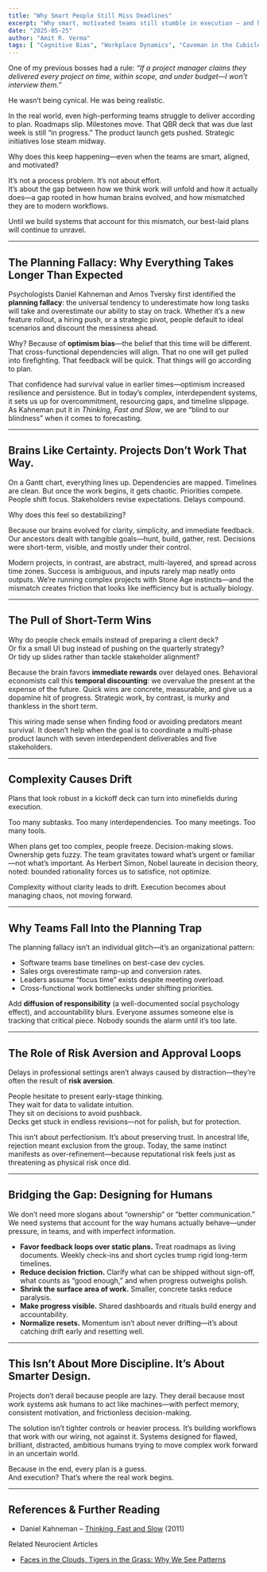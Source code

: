 ```yaml
---
title: "Why Smart People Still Miss Deadlines"
excerpt: "Why smart, motivated teams still stumble in execution — and how evolutionary wiring, Cognitive Biases, and organizational dynamics conspire to derail even the best-laid plans."
date: "2025-05-25"
author: "Amit R. Verma"
tags: [ "Cognitive Bias", "Workplace Dynamics", "Caveman in the Cubicle"]
---
```

One of my previous bosses had a rule: *“If a project manager claims they delivered every project on time, within scope, and under budget—I won’t interview them.”*

He wasn’t being cynical. He was being realistic.

In the real world, even high-performing teams struggle to deliver according to plan. Roadmaps slip. Milestones move. That QBR deck that was due last week is still “in progress.” The product launch gets pushed. Strategic initiatives lose steam midway.

Why does this keep happening—even when the teams are smart, aligned, and motivated?

It’s not a process problem. It’s not about effort.  
It’s about the gap between how we think work will unfold and how it actually does—a gap rooted in how human brains evolved, and how mismatched they are to modern workflows.

Until we build systems that account for this mismatch, our best-laid plans will continue to unravel.

---

## The Planning Fallacy: Why Everything Takes Longer Than Expected

Psychologists Daniel Kahneman and Amos Tversky first identified the **planning fallacy**: the universal tendency to underestimate how long tasks will take and overestimate our ability to stay on track. Whether it’s a new feature rollout, a hiring push, or a strategic pivot, people default to ideal scenarios and discount the messiness ahead.

Why? Because of **optimism bias**—the belief that this time will be different. That cross-functional dependencies will align. That no one will get pulled into firefighting. That feedback will be quick. That things will go according to plan.

That confidence had survival value in earlier times—optimism increased resilience and persistence. But in today’s complex, interdependent systems, it sets us up for overcommitment, resourcing gaps, and timeline slippage. As Kahneman put it in *Thinking, Fast and Slow*, we are “blind to our blindness” when it comes to forecasting.

---

## Brains Like Certainty. Projects Don’t Work That Way.

On a Gantt chart, everything lines up. Dependencies are mapped. Timelines are clean. But once the work begins, it gets chaotic. Priorities compete. People shift focus. Stakeholders revise expectations. Delays compound.

Why does this feel so destabilizing?

Because our brains evolved for clarity, simplicity, and immediate feedback. Our ancestors dealt with tangible goals—hunt, build, gather, rest. Decisions were short-term, visible, and mostly under their control.  

Modern projects, in contrast, are abstract, multi-layered, and spread across time zones. Success is ambiguous, and inputs rarely map neatly onto outputs. We’re running complex projects with Stone Age instincts—and the mismatch creates friction that looks like inefficiency but is actually biology.

---

## The Pull of Short-Term Wins

Why do people check emails instead of preparing a client deck?  
Or fix a small UI bug instead of pushing on the quarterly strategy?  
Or tidy up slides rather than tackle stakeholder alignment?

Because the brain favors **immediate rewards** over delayed ones. Behavioral economists call this **temporal discounting**: we overvalue the present at the expense of the future. Quick wins are concrete, measurable, and give us a dopamine hit of progress. Strategic work, by contrast, is murky and thankless in the short term.

This wiring made sense when finding food or avoiding predators meant survival. It doesn’t help when the goal is to coordinate a multi-phase product launch with seven interdependent deliverables and five stakeholders.

---

## Complexity Causes Drift

Plans that look robust in a kickoff deck can turn into minefields during execution.

Too many subtasks. Too many interdependencies. Too many meetings. Too many tools.

When plans get too complex, people freeze. Decision-making slows. Ownership gets fuzzy. The team gravitates toward what’s urgent or familiar—not what’s important. As Herbert Simon, Nobel laureate in decision theory, noted: bounded rationality forces us to satisfice, not optimize.

Complexity without clarity leads to drift. Execution becomes about managing chaos, not moving forward.

---

## Why Teams Fall Into the Planning Trap

The planning fallacy isn’t an individual glitch—it’s an organizational pattern:

- Software teams base timelines on best-case dev cycles.  
- Sales orgs overestimate ramp-up and conversion rates.  
- Leaders assume “focus time” exists despite meeting overload.  
- Cross-functional work bottlenecks under shifting priorities.  

Add **diffusion of responsibility** (a well-documented social psychology effect), and accountability blurs. Everyone assumes someone else is tracking that critical piece. Nobody sounds the alarm until it’s too late.

---

## The Role of Risk Aversion and Approval Loops

Delays in professional settings aren’t always caused by distraction—they’re often the result of **risk aversion**.

People hesitate to present early-stage thinking.  
They wait for data to validate intuition.  
They sit on decisions to avoid pushback.  
Decks get stuck in endless revisions—not for polish, but for protection.

This isn’t about perfectionism. It’s about preserving trust. In ancestral life, rejection meant exclusion from the group. Today, the same instinct manifests as over-refinement—because reputational risk feels just as threatening as physical risk once did.

---

## Bridging the Gap: Designing for Humans

We don’t need more slogans about “ownership” or “better communication.” We need systems that account for the way humans actually behave—under pressure, in teams, and with imperfect information.

- **Favor feedback loops over static plans.** Treat roadmaps as living documents. Weekly check-ins and short cycles trump rigid long-term timelines.  
- **Reduce decision friction.** Clarify what can be shipped without sign-off, what counts as “good enough,” and when progress outweighs polish.  
- **Shrink the surface area of work.** Smaller, concrete tasks reduce paralysis.  
- **Make progress visible.** Shared dashboards and rituals build energy and accountability.  
- **Normalize resets.** Momentum isn’t about never drifting—it’s about catching drift early and resetting well.  

---

## This Isn’t About More Discipline. It’s About Smarter Design.

Projects don’t derail because people are lazy. They derail because most work systems ask humans to act like machines—with perfect memory, consistent motivation, and frictionless decision-making.

The solution isn’t tighter controls or heavier process. It’s building workflows that work with our wiring, not against it. Systems designed for flawed, brilliant, distracted, ambitious humans trying to move complex work forward in an uncertain world.

Because in the end, every plan is a guess.  
And execution? That’s where the real work begins.

---

## References & Further Reading

- Daniel Kahneman – [Thinking, Fast and Slow](/books/thinking-fast-and-slow) (2011)  

Related Neurocient Articles
- [Faces in the Clouds, Tigers in the Grass: Why We See Patterns](/insights/false-pattern)
